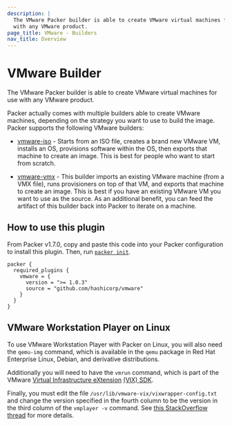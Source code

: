 ```yaml
---
description: |
  The VMware Packer builder is able to create VMware virtual machines for use
  with any VMware product.
page_title: VMware - Builders
nav_title: Overview
---
```


# VMware Builder

The VMware Packer builder is able to create VMware virtual machines for use
with any VMware product.

Packer actually comes with multiple builders able to create VMware machines,
depending on the strategy you want to use to build the image. Packer supports
the following VMware builders:

- [vmware-iso](/docs/builders/vmware-iso) - Starts from an ISO file,
  creates a brand new VMware VM, installs an OS, provisions software within
  the OS, then exports that machine to create an image. This is best for
  people who want to start from scratch.

- [vmware-vmx](/docs/builders/vmware-vmx) - This builder imports an
  existing VMware machine (from a VMX file), runs provisioners on top of that
  VM, and exports that machine to create an image. This is best if you have
  an existing VMware VM you want to use as the source. As an additional
  benefit, you can feed the artifact of this builder back into Packer to
  iterate on a machine.

## How to use this plugin

From Packer v1.7.0, copy and paste this code into your Packer configuration to install this plugin.
Then, run [`packer init`](/docs/commands/init).

```hcl
packer {
  required_plugins {
    vmware = {
      version = ">= 1.0.3"
      source = "github.com/hashicorp/vmware"
    }
  }
}
```

## VMware Workstation Player on Linux

To use VMware Workstation Player with Packer on Linux, you will also need
the `qemu-img` command, which is available in the `qemu` package in
Red Hat Enterprise Linux, Debian, and derivative distributions.

Additionally you will need to have the `vmrun` command, which is part of the
VMware [Virtual Infrastructure eXtension][vix-api] [(VIX) SDK][vix-sdk].

Finally, you must edit the file `/usr/lib/vmware-vix/vixwrapper-config.txt`
and change the version specified in the fourth column to be the version in
the third column of the `vmplayer -v` command.
See [this StackOverflow thread][so] for more details.

[vix-api]: https://www.vmware.com/support/developer/vix-api/
[vix-sdk]: https://customerconnect.vmware.com/downloads/details?downloadGroup=PLAYER-1400-VIX1170&productId=687
[so]: https://stackoverflow.com/questions/31985348/vix-vmrun-doesnt-work-with-vmware-player
